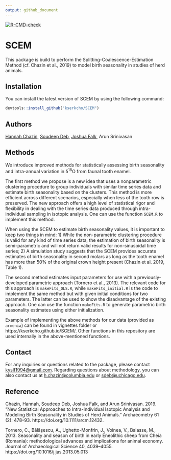 ```yaml
---
output: github_document
---
```


<!-- README.md is generated from README.Rmd. Please edit that file -->

<!-- badges: start -->
  [![R-CMD-check](https://github.com/kserkcho/SCEM/workflows/R-CMD-check/badge.svg)](https://github.com/kserkcho/SCEM/actions)
  <!-- badges: end -->

# SCEM

This package is build to perform the Splitting-Coalescence-Estimation Method (cf. Chazin et al., 2019) to model birth seasonality in studies of herd animals.

## Installation

You can install the latest version of SCEM by using the following command:

```r
devtools::install_github("kserkcho/SCEM")
```

## Authors

[Hannah Chazin](https://www.hannah-chazin.com/), [Soudeep Deb](https://soudeepd.github.io/), [Joshua Falk](http://home.uchicago.edu/~jsfalk/), Arun Srinivasan

## Methods

We introduce improved methods for statistically assessing birth seasonality and intra-annual variation in &delta;<sup>18</sup>O from faunal tooth enamel. 

The first method we propose is a new idea that uses a nonparametric clustering procedure to group individuals with similar time series data and estimate birth seasonality based on the clusters. This method is more efficient across different scenarios, especially when less of the tooth row is preserved. The new approach offers a high level of statistical rigor and flexibility in dealing with the time series data produced through intra-individual sampling in isotopic analysis. One can use the function `SCEM.R` to implement this method.

When using the SCEM to estimate birth seasonality values, it is important to keep two things in mind: 1) While the non-parametric clustering procedure is valid for any kind of time series data, the estimation of birth seasonality is semi-parametric and will not return valid results for non-sinusoidal time series; 2) A simulation study suggests that the SCEM provides accurate estimates of birth seasonality in second molars as long as the tooth enamel has more than 50% of the original crown height present (Chazin et al. 2019, Table 1).

The second method estimates input parameters for use with a previously-developed parametric approach (Tornero et al., 2013). The relevant code for this approach is `makeFits_OLS.R`, while `makeFits_initial.R` is the code to implement the same method but with given initial conditions for two parameters. The latter can be used to show the disadvantage of the existing approach. One can use the function `makeFits.R` to generate parametric birth seasonality estimates using either initialization.

Example of implementing the above methods for our data (provided as `armenia`) can be found in vignettes folder or https://kserkcho.github.io/SCEM/. Other functions in this repository are used internally in the above-mentioned functions. 


## Contact

For any inquiries or questions related to the package, please contact [kyslf1994@gmail.com](kyslf1994@gmail.com). Regarding questions about methodology, you can also contact us at [h.chazin@columbia.edu](h.chazin@columbia.edu) or [sdeb@uchicago.edu](sdeb@uchicago.edu).

## Reference

Chazin, Hannah, Soudeep Deb, Joshua Falk, and Arun Srinivasan. 2019. “New Statistical Approaches to Intra-Individual Isotopic Analysis and Modeling Birth Seasonality in Studies of Herd Animals.” Archaeometry 61 (2): 478–93. https://doi.org/10.1111/arcm.12432.

Tornero, C., Bălăşescu, A., Ughetto-Monfrin, J., Voinea, V., Balasse, M., 2013. Seasonality and season of birth in early Eneolithic sheep from Cheia (Romania): methodological advances and implications for animal economy. Journal of Archaeological Science 40, 4039–4055. https://doi.org/10.1016/j.jas.2013.05.013


